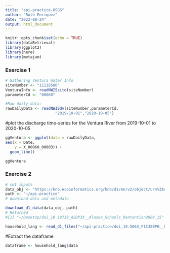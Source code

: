 ```yaml
---
title: "api-practice-USGS"
author: "Ruth Enriquez"
date: "2022-08-24"
output: html_document
---
```


```r
knitr::opts_chunk$set(echo = TRUE)
library(dataRetrieval)
library(ggplot2)
library(here)
library(metajam)
```

### Exercise 1

```r
# Gathering Ventura Water Info
siteNumber <- "11118500"
VenturaInfo <- readNWISsite(siteNumber)
parameterCd <- "00060"

#Raw daily data:
rawDailyData <- readNWISdv(siteNumber,parameterCd,
                      "2019-10-01","2020-10-05")
```

#plot the discharge time-series for the Ventura River from 2019-10-01 to 2020-10-05

```r
ggVentura <- ggplot(data = rawDailyData, 
aes(x = Date,
    y = X_00060_00003)) +
  geom_line()

ggVentura
```
### Exercise 2

```r
# set inputs
data_obj <- "https://knb.ecoinformatics.org/knb/d1/mn/v2/object/urn%3Auuid%3A7fc6f6db-c5ea-426a-a743-1f2edafb43b8"
path <- "~/api-practice"
# download data and metadata

download_d1_data(data_obj, path)
# Returned
#[1] "~/Desktop/doi_10.18739_A2DP3X__Alaska_Schools_Rentention2009_15"
```

```r
household_lang <- read_d1_files("~/api-practice/doi_10.5063_F1CJ8BPH__household_language__csv/")
```
#Extract the dataframe
```r
dataframe <- household_lang$data
```


